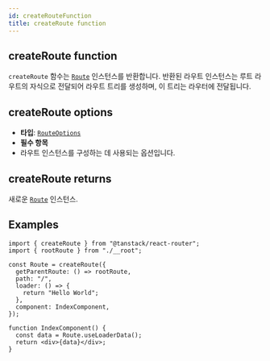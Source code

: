 ```yaml
---
id: createRouteFunction
title: createRoute function
---
```


## createRoute function

`createRoute` 함수는 [`Route`](./RouteType.md) 인스턴스를 반환합니다. 반환된 라우트 인스턴스는 루트 라우트의 자식으로 전달되어 라우트 트리를 생성하며, 이 트리는 라우터에 전달됩니다.

## createRoute options

- **타입**: [`RouteOptions`](./RouteOptionsType.md)
- **필수 항목**
- 라우트 인스턴스를 구성하는 데 사용되는 옵션입니다.

## createRoute returns

새로운 [`Route`](./RouteType.md) 인스턴스.

## Examples

```tsx
import { createRoute } from "@tanstack/react-router";
import { rootRoute } from "./__root";

const Route = createRoute({
  getParentRoute: () => rootRoute,
  path: "/",
  loader: () => {
    return "Hello World";
  },
  component: IndexComponent,
});

function IndexComponent() {
  const data = Route.useLoaderData();
  return <div>{data}</div>;
}
```
